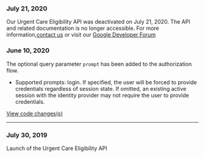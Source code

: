 ### July 21, 2020
Our Urgent Care Eligibility API was deactivated on July 21, 2020.
The API and related documentation is no longer accessible.
For more information,[contact us](https://developer.va.gov/support/contact-us)
or visit our [Google Developer Forum](https://groups.google.com/forum/m/#!forum/va-lighthouse)


### June 10, 2020
The optional query parameter `prompt` has been added to the authorization flow.
- Supported prompts: login. If specified, the user will be forced to provide credentials regardless of session state. If omitted, an existing active session with the identity provider may not require the user to provide credentials.

[View code changes(s)](https://github.com/department-of-veterans-affairs/vets-saml-proxy/pull/111)

---

### July 30, 2019

Launch of the Urgent Care Eligibility API

